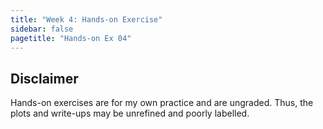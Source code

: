 ```yaml
---
title: "Week 4: Hands-on Exercise"
sidebar: false
pagetitle: "Hands-on Ex 04"
---
```


::: callout-note
## Disclaimer

Hands-on exercises are for my own practice and are ungraded. Thus, the plots and write-ups may be unrefined and poorly labelled.
:::
